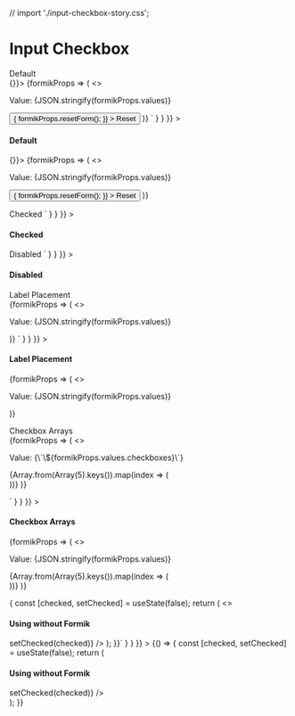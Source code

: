 // import './input-checkbox-story.css';

<Meta title="Components/Inputs/Input Checkbox" component={InputCheckbox} />

# Input Checkbox

<Canvas>
  <Story
    name="Default behavior"
    parameters={{
      docs: {
        source: {
          code: dedent`
          <h4>Default</h4>
          <Form enableReinitialize={true} initialValues={{ checkboxDefault: false }} onSubmit={() => {}}>
            {formikProps => (
              <>
                <p>Value: {JSON.stringify(formikProps.values)}</p>
                <InputCheckbox name="checkboxDefault" label="Default checkbox" formikProps={formikProps} />
                <Button
                  onClick={() => {
                    formikProps.resetForm();
                  }}
                >
                  Reset
                </Button>
              </>
            )}
          </Form>`
        }
      }
    }}
  >
    <div className="input-checkbox-story">
      <h4>Default</h4>
      <Form enableReinitialize={true} initialValues={{ checkboxDefault: false }} onSubmit={() => {}}>
        {formikProps => (
          <>
            <p>Value: {JSON.stringify(formikProps.values)}</p>
            <InputCheckbox name="checkboxDefault" label="Default checkbox" />
            <Button
              onClick={() => {
                formikProps.resetForm();
              }}
            >
              Reset
            </Button>
          </>
        )}
      </Form>
    </div>
  </Story>
  <Story
    name="Checked"
    parameters={{
      docs: {
        source: {
          code: dedent`
            <h4>Checked</h4>
            <InputCheckbox name="checkboxChecked" label="Checked checkbox" checked={true} />`
        }
      }
    }}
  >
    <div className="input-checkbox-story">
      <h4>Checked</h4>
      <InputCheckbox name="checkboxChecked" label="Checked checkbox" checked={true} />
    </div>
  </Story>
  <Story
    name="Disabled"
    parameters={{
      docs: {
        source: {
          code: dedent`
            <h4>Disabled</h4>
            <InputCheckbox name="checkboxDisabled" label="Disabled checkbox" disabled={true} />`
        }
      }
    }}
  >
    <div className="input-checkbox-story">
      <h4>Disabled</h4>
      <InputCheckbox name="checkboxDisabled" label="Disabled checkbox" disabled={true} />
    </div>
  </Story>
  <Story
    name="Label Placement"
    parameters={{
      docs: {
        source: {
          code: dedent`
            <h4>Label Placement</h4>
            <Form initialValues={{ checkboxWithLabelEnd: false, checkboxWithLabeLStart: false }}>
              {formikProps => (
                <>
                  <p>Value: {JSON.stringify(formikProps.values)}</p>
                  <InputCheckbox name="checkboxWithLabelEnd" label={\`Label placement "end"\`} labelPlacement="end" />
                  <InputCheckbox name="checkboxWithLabeLStart" label={\`Label placement "start"\`} labelPlacement="start" />
                </>
              )}
            </Form>`
        }
      }
    }}
  >
    <div className="input-checkbox-story">
      <h4>Label Placement</h4>
      <Form initialValues={{ checkboxWithLabelEnd: false, checkboxWithLabeLStart: false }}>
        {formikProps => (
          <>
            <p>Value: {JSON.stringify(formikProps.values)}</p>
            <InputCheckbox name="checkboxWithLabelEnd" label={`Label placement "end"`} labelPlacement="end" />
            <InputCheckbox name="checkboxWithLabeLStart" label={`Label placement "start"`} labelPlacement="start" />
          </>
        )}
      </Form>
    </div>
  </Story>
  <Story
    name="Checkbox Arrays"
    parameters={{
      docs: {
        source: {
          code: dedent`
            <h4>Checkbox Arrays</h4>
            <Form initialValues={{ checkboxes: [] }}>
              {formikProps => (
                <>
                  <p>Value: {\`\${formikProps.values.checkboxes}\`}</p>
                  {Array.from(Array(5).keys()).map(index => (
                    <div key={index}>
                      <InputCheckbox name="checkboxes" value={\`checkbox\${index}\`} label={\`Checkbox \${index + 1}\`} />
                    </div>
                  ))}
                </>
              )}
            </Form>`
        }
      }
    }}
  >
    <div className="input-checkbox-story">
      <h4>Checkbox Arrays</h4>
      <Form initialValues={{ checkboxes: [] }}>
        {formikProps => (
          <>
            <p>Value: {JSON.stringify(formikProps.values)}</p>
            {Array.from(Array(5).keys()).map(index => (
              <div key={index}>
                <InputCheckbox name="checkboxes" value={`checkbox${index}`} label={`Checkbox ${index + 1}`} />
              </div>
            ))}
          </>
        )}
      </Form>
    </div>
  </Story>
  <Story
    name="Without Formik"
    parameters={{
      docs: {
        source: {
          code: dedent`
          {() => {
            const [checked, setChecked] = useState(false);
            return (
              <>
                <h4>Using without Formik</h4>
                <InputCheckbox
                  name="checkboxWithoutFormik"
                  label="Checkbox without Formik"
                  checked={checked}
                  onChange={(event, checked) => setChecked(checked)}
                />
              </>
            );
          }}`
        }
      }
    }}
  >
    {() => {
      const [checked, setChecked] = useState(false);
      return (
        <div className="input-checkbox-story">
          <h4>Using without Formik</h4>
          <InputCheckbox
            name={`checkboxWithoutFormik`}
            label="Checkbox without Formik"
            checked={checked}
            onChange={(event, checked) => setChecked(checked)}
          />
        </div>
      );
    }}
  </Story>
  <ArgsTable of={InputCheckbox} />
</Canvas>
